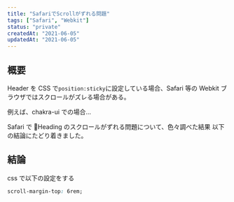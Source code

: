 ```yaml
---
title: "SafariでScrollがずれる問題"
tags: ["Safari", "Webkit"]
status: "private"
createdAt: "2021-06-05"
updatedAt: "2021-06-05"
---
```


## 概要

Header を CSS で`position:sticky`に設定している場合、Safari 等の
Webkit ブラウザではスクロールがズレる場合がある。

例えば、chakra-ui での場合…

Safari で Heading のスクロールがずれる問題について、色々調べた結果
以下の結論にたどり着きました。

## 結論

css で以下の設定をする

```css
scroll-margin-top: 6rem;
```
